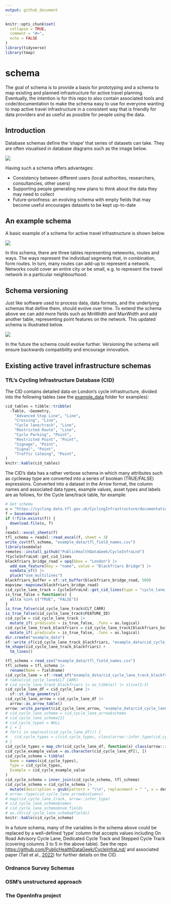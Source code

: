 ```yaml
---
output: github_document
---
```


<!-- README.md is generated from README.Rmd. Please edit that file -->

```r
knitr::opts_chunk$set(
  collapse = TRUE,
  comment = "#>",
  echo = FALSE
)
library(tidyverse)
library(tmap)
```

# schema

<!-- badges: start -->

<!-- badges: end -->

The goal of schema is to provide a basis for prototyping and a schema to map existing and planned infrastructure for active travel planning.
Eventually, the intention is for this repo to also contain associated tools and code/documentation to make the schema easy to use for everyone wanting to map active travel infrastructure in a consistent way that is friendly for data providers and as useful as possible for people using the data.

## Introduction

Database schemas define the 'shape' that series of datasets can take.
They are often visualised in database diagrams such as the image below.

![](https://user-images.githubusercontent.com/1825120/185740368-56effb61-a3c1-4534-bd49-ad42951f2fd7.png)

Having such a schema offers advantages:

-   Consistency between different users (local authorities, researchers, consultancies, other users)
-   Supporting people generating new plans to think about the data they may need to collect
-   Future-proofness: an evolving schema with empty fields that may become useful encourages datasets to be kept up-to-date

## An example schema

A basic example of a schema for active travel infrastructure is shown below.

![](https://user-images.githubusercontent.com/1825120/185741429-fabb3183-bcbe-4bd9-8396-dff4a533d55d.png)

In this schema, there are three tables representing neteworks, routes and ways.
The ways represent the individual segments that, in combination, form routes.
In turn, many routes can add-up to represent a network.
Networks could cover an entire city or be small, e.g. to represent the travel network in a particular neighbourhood.

## Schema versioning

Just like software used to process data, data formats, and the underlying schemas that define them, should evolve over time.
To extend the schema above we can add more fields such as MinWidth and MaxWidth and add another table, representing point features on the network.
This updated schema is illustrated below.

![](https://user-images.githubusercontent.com/1825120/185744446-0896f9e8-de0b-43d9-ac9e-21735762017f.png)

In the future the schema could evolve further.
Versioning the schema will ensure backwards compatibility and encourage innovation.

## Existing active travel infrastructure schemas

### TfL's Cycling Infrastructure Database (CID)

The CID contains detailed data on London's cycle infrastructure, divided into the following tables (see the [example_data](https://github.com/acteng/schema/tree/main/example_data) folder for examples):

```r
cid_tables = tibble::tribble(
  ~Table, ~Geometry,
    "Advanced Stop Line", "Line",
    "Crossing", "Line",
    "Cycle lane/track", "Line",
    "Restricted Route", "Line",
    "Cycle Parking", "Point",
    "Restricted Point", "Point",
    "Signage", "Point",
    "Signal", "Point",
    "Traffic Calming", "Point",
)
knitr::kable(cid_tables)
```

The CID's data has a rather verbose schema in which many attributes such as cycleway type are converted into a series of boolean (TRUE/FALSE) expressions.
Converted into a dataset in the Arrow format, the column names and associated data types, example values, asset types and labels are as follows, for the Cycle lane/track table, for example:

```r
# Get schema
u = "https://cycling.data.tfl.gov.uk/CyclingInfrastructure/documentation/cid_database_schema.xlsx"
f = basename(u)
if (!file.exists(f)) {
  download.file(u, f)
}
readxl::excel_sheets(f)
tfl_schema = readxl::read_excel(f, sheet = 3)
write_csv(tfl_schema, "example_data/tfl_field_names.csv")
library(osmdata)
remotes::install_github("PublicHealthDataGeek/CycleInfraLnd")
?CycleInfraLnd::get_cid_lines
blackfriars_bridge_road = opq(bbox = "London") |> 
  add_osm_feature(key = "name", value = "Blackfriars Bridge") |> 
  osmdata_sf() |> 
  pluck("osm_multilines")
blackfriars_buffer = sf::st_buffer(blackfriars_bridge_road, 500)
mapview::mapview(blackfriars_bridge_road)
cid_cycle_lane_track = CycleInfraLnd::get_cid_lines(type = "cycle_lane_track")
is_true_false = function(x) {
  all(x %in% c("TRUE", "FALSE"))
}
is_true_false(cid_cycle_lane_track$CLT_CARR)
is_true_false(cid_cycle_lane_track$FEATURE_ID)
cid_cycle = cid_cycle_lane_track |> 
  mutate_if(.predicate = is_true_false, .funs = as.logical) 
cid_cycle_lane_track_blackfriars = cid_cycle_lane_track[blackfriars_buffer, , op = sf::st_within] |> 
  mutate_if(.predicate = is_true_false, .funs = as.logical) 
dir.create("example_data")
sf::write_sf(cid_cycle_lane_track_blackfriars, "example_data/cid_cycle_lane_track_blackfriars.geojson", delete_dsn = TRUE)
tm_shape(cid_cycle_lane_track_blackfriars) +
  tm_lines()
```

```r
tfl_schema = read_csv("example_data/tfl_field_names.csv")
tfl_schema = tfl_schema |> 
  rename(Name = fieldname)
cid_cycle_lane = sf::read_sf("example_data/cid_cycle_lane_track_blackfriars.geojson")
# table(cid_cycle_lane$CLT_CARR)
# cid_cycle_lane_track_blackfriars |> as_tibble() |> slice(1:3)
cid_cycle_lane_df = cid_cycle_lane |> 
  sf::st_drop_geometry()
cid_cycle_lane_arrow = cid_cycle_lane_df |> 
  arrow::as_arrow_table()
arrow::write_parquet(cid_cycle_lane_arrow, "example_data/cid_cycle_lane_track_blackfriars.parquet")
# cid_cycle_lane_schema = cid_cycle_lane_arrow$schema
# cid_cycle_lane_schema[2]
# cid_cycle_types = NULL
# i = 1
# for(i in seq(ncol(cid_cycle_lane_df))) {
#   cid_cycle_types = c(cid_cycle_types, class(arrow::infer_type(cid_cycle_lane_schema[]))[1])
# }
cid_cycle_types = map_chr(cid_cycle_lane_df, function(x) class(arrow::infer_type(x))[1])
cid_cycle_example_value = as.character(cid_cycle_lane_df[1, ])
cid_cycle_schema = tibble(
  Name = names(cid_cycle_types),
  Type = cid_cycle_types,
  Example = cid_cycle_example_value
)
cid_cycle_schema = inner_join(cid_cycle_schema, tfl_schema)
cid_cycle_schema = cid_cycle_schema |> 
  mutate(description = gsub(pattern = "\\n", replacement = " ", x = description))
# arrow::type(cid_cycle_lane_arrow$columns)
# map(cid_cycle_lane_track, arrow::infer_type)
# cid_cycle_lane_schema$names
# cid_cycle_lane_schema$num_fields
# as.ch(cid_cycle_lane_schema$fields)
knitr::kable(cid_cycle_schema)
```

In a future schema, many of the variables in the schema above could be replaced by a well-defined 'type' column that accepts values including On Road Advisory Cycle Lane, Dedicated Cycle Track and Stepped Cycle Track (covering columns 3 to 5 in the above table).
See the repo <https://github.com/PublicHealthDataGeek/CycleInfraLnd/> and associated paper (Tait et al., [2022](https://www.sciencedirect.com/science/article/pii/S221414052200041X)) for further details on the CID.

### Ordnance Survey Schemas

### OSM's unstructured approach

### The OpenInfra project

